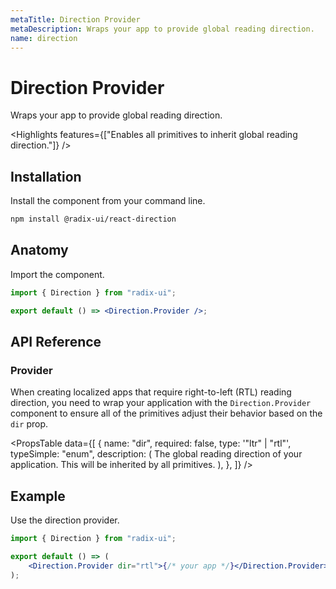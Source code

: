 ```yaml
---
metaTitle: Direction Provider
metaDescription: Wraps your app to provide global reading direction.
name: direction
---
```


# Direction Provider

<Description>Wraps your app to provide global reading direction.</Description>

<Highlights
	features={["Enables all primitives to inherit global reading direction."]}
/>

## Installation

Install the component from your command line.

```bash
npm install @radix-ui/react-direction
```

## Anatomy

Import the component.

```jsx
import { Direction } from "radix-ui";

export default () => <Direction.Provider />;
```

## API Reference

### Provider

When creating localized apps that require right-to-left (RTL) reading direction, you need to wrap your application with the `Direction.Provider` component to ensure all of the primitives adjust their behavior based on the `dir` prop.

<PropsTable
	data={[
		{
			name: "dir",
			required: false,
			type: '"ltr" | "rtl"',
			typeSimple: "enum",
			description: (
				<span>
					The global reading direction of your application. This will be
					inherited by all primitives.
				</span>
			),
		},
	]}
/>

## Example

Use the direction provider.

```jsx
import { Direction } from "radix-ui";

export default () => (
	<Direction.Provider dir="rtl">{/* your app */}</Direction.Provider>
);
```
